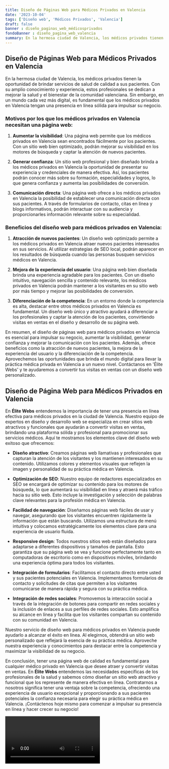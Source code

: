 ```yaml
---
title: Diseño de Páginas Web para Médicos Privados en Valencia
date: '2023-10-04'
tags: ['Diseño web', 'Médicos Privados', 'Valencia']
draft: false
banner : diseño_paginas_web_médicosprivados
fondoBanner : diseño_pagina_web_valencia
summary: En la hermosa ciudad de Valencia, los médicos privados tienen la oportunidad de brindar servicios de salud de calidad a sus pacientes. Con su amplio conocimiento y experiencia, estos profesionales se dedican a mejorar la salud y el bienestar de la comunidad valenciana. Sin embargo, en un mundo cada vez más digital, es fundamental que los médicos privados en Valencia tengan una presencia en línea sólida para impulsar su negocio.
---
```


## Diseño de Páginas Web para Médicos Privados en Valencia

En la hermosa ciudad de Valencia, los médicos privados tienen la oportunidad de brindar servicios de salud de calidad a sus pacientes. Con su amplio conocimiento y experiencia, estos profesionales se dedican a mejorar la salud y el bienestar de la comunidad valenciana. Sin embargo, en un mundo cada vez más digital, es fundamental que los médicos privados en Valencia tengan una presencia en línea sólida para impulsar su negocio.

### Motivos por los que los médicos privados en Valencia necesitan una página web:

1. **Aumentar la visibilidad**: Una página web permite que los médicos privados en Valencia sean encontrados fácilmente por los pacientes. Con un sitio web bien optimizado, podrán mejorar su visibilidad en los motores de búsqueda y captar la atención de nuevos pacientes.

2. **Generar confianza**: Un sitio web profesional y bien diseñado brinda a los médicos privados en Valencia la oportunidad de presentar su experiencia y credenciales de manera efectiva. Así, los pacientes podrán conocer más sobre su formación, especialidades y logros, lo que genera confianza y aumenta las posibilidades de conversión.

3. **Comunicación directa**: Una página web ofrece a los médicos privados en Valencia la posibilidad de establecer una comunicación directa con sus pacientes. A través de formularios de contacto, citas en línea y blogs informativos, podrán interactuar con su audiencia y proporcionarles información relevante sobre su especialidad.

### Beneficios del diseño web para médicos privados en Valencia:

1. **Atracción de nuevos pacientes**: Un diseño web optimizado permite a los médicos privados en Valencia atraer nuevos pacientes interesados en sus servicios. Al utilizar estrategias de SEO local, podrán aparecer en los resultados de búsqueda cuando las personas busquen servicios médicos en Valencia.

2. **Mejora de la experiencia del usuario**: Una página web bien diseñada brinda una experiencia agradable para los pacientes. Con un diseño intuitivo, navegación sencilla y contenido relevante, los médicos privados en Valencia podrán mantener a los visitantes en su sitio web por más tiempo y mejorar las posibilidades de conversión.

3. **Diferenciación de la competencia**: En un entorno donde la competencia es alta, destacar entre otros médicos privados en Valencia es fundamental. Un diseño web único y atractivo ayudará a diferenciar a los profesionales y captar la atención de los pacientes, convirtiendo visitas en ventas en el diseño y desarrollo de su página web.

En resumen, el diseño de páginas web para médicos privados en Valencia es esencial para impulsar su negocio, aumentar la visibilidad, generar confianza y mejorar la comunicación con los pacientes. Además, ofrece beneficios como la atracción de nuevos pacientes, la mejora de la experiencia del usuario y la diferenciación de la competencia. Aprovechemos las oportunidades que brinda el mundo digital para llevar la práctica médica privada en Valencia a un nuevo nivel. Contáctanos en 'Élite Webs' y te ayudaremos a convertir tus visitas en ventas con un diseño web personalizado.

<GifSeo />

<Cta />

## Diseño de Página Web para Médicos Privados en Valencia

En **Élite Webs** entendemos la importancia de tener una presencia en línea efectiva para médicos privados en la ciudad de Valencia. Nuestro equipo de expertos en diseño y desarrollo web se especializa en crear sitios web atractivos y funcionales que ayudarán a convertir visitas en ventas, brindando una plataforma sólida y profesional para promocionar sus servicios médicos. Aquí te mostramos los elementos clave del diseño web exitoso que ofrecemos:

- **Diseño atractivo**: Creamos páginas web llamativas y profesionales que capturan la atención de los visitantes y los mantienen interesados en su contenido. Utilizamos colores y elementos visuales que reflejen la imagen y personalidad de su práctica médica en Valencia.

- **Optimización de SEO**: Nuestro equipo de redactores especializados en SEO se encargará de optimizar su contenido para los motores de búsqueda, lo que aumentará su visibilidad en línea y atraerá más tráfico hacia su sitio web. Esto incluye la investigación y selección de palabras clave relevantes para la profesión médica en Valencia.

- **Facilidad de navegación**: Diseñamos páginas web fáciles de usar y navegar, asegurando que los visitantes encuentren rápidamente la información que están buscando. Utilizamos una estructura de menú intuitiva y colocamos estratégicamente los elementos clave para una experiencia de usuario fluida.

- **Responsive design**: Todos nuestros sitios web están diseñados para adaptarse a diferentes dispositivos y tamaños de pantalla. Esto garantiza que su página web se vea y funcione perfectamente tanto en computadoras de escritorio como en dispositivos móviles, brindando una experiencia óptima para todos los visitantes.

- **Integración de formularios**: Facilitamos el contacto directo entre usted y sus pacientes potenciales en Valencia. Implementamos formularios de contacto y solicitudes de citas que permiten a los visitantes comunicarse de manera rápida y segura con su práctica médica.

- **Integración de redes sociales**: Promovemos la interacción social a través de la integración de botones para compartir en redes sociales y la inclusión de enlaces a sus perfiles de redes sociales. Esto amplifica su alcance en línea y facilita que los visitantes compartan su contenido con su comunidad en Valencia.

Nuestro servicio de diseño web para médicos privados en Valencia puede ayudarlo a alcanzar el éxito en línea. Al elegirnos, obtendrá un sitio web personalizado que reflejará la esencia de su práctica médica. Aproveche nuestra experiencia y conocimientos para destacar entre la competencia y maximizar la visibilidad de su negocio.

En conclusión, tener una página web de calidad es fundamental para cualquier médico privado en Valencia que desee atraer y convertir visitas en ventas. En **Élite Webs** entendemos las necesidades específicas de los profesionales de la salud y sabemos cómo diseñar un sitio web atractivo y funcional que los represente de manera efectiva en línea. Contratarnos a nosotros significa tener una ventaja sobre la competencia, ofreciendo una experiencia de usuario excepcional y proporcionando a sus pacientes potenciales la confianza necesaria para elegir su práctica médica en Valencia. ¡Contáctenos hoje mismo para comenzar a impulsar su presencia en línea y hacer crecer su negocio!

<Video />

<CtaBot job='Médicos Privados' city='Valencia'/>

<Gmaps query='Valencia+españa+maps' />